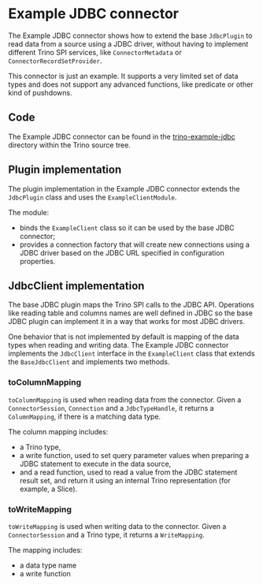 
# Example JDBC connector

The Example JDBC connector shows how to extend the base `JdbcPlugin` to read
data from a source using a JDBC driver, without having to implement different
Trino SPI services, like `ConnectorMetadata` or `ConnectorRecordSetProvider`.

<Callout type="info">
  This connector is just an example. It supports a very limited set of data
  types and does not support any advanced functions, like predicate or other
  kind of pushdowns.
</Callout>

## Code

The Example JDBC connector can be found in the
[trino-example-jdbc](https://github.com/trinodb/trino/tree/master/plugin/trino-example-jdbc)
directory within the Trino source tree.

## Plugin implementation

The plugin implementation in the Example JDBC connector extends the `JdbcPlugin`
class and uses the `ExampleClientModule`.

The module:

- binds the `ExampleClient` class so it can be used by the base JDBC connector;
- provides a connection factory that will create new connections using a JDBC
  driver based on the JDBC URL specified in configuration properties.

## JdbcClient implementation

The base JDBC plugin maps the Trino SPI calls to the JDBC API. Operations like
reading table and columns names are well defined in JDBC so the base JDBC plugin
can implement it in a way that works for most JDBC drivers.

One behavior that is not implemented by default is mapping of the data types
when reading and writing data. The Example JDBC connector implements the
`JdbcClient` interface in the `ExampleClient` class that extends the
`BaseJdbcClient` and implements two methods.

### toColumnMapping

`toColumnMapping` is used when reading data from the connector. Given a
`ConnectorSession`, `Connection` and a `JdbcTypeHandle`, it returns a
`ColumnMapping`, if there is a matching data type.

The column mapping includes:

- a Trino type,
- a write function, used to set query parameter values when preparing a JDBC
  statement to execute in the data source,
- and a read function, used to read a value from the JDBC statement result set,
  and return it using an internal Trino representation (for example, a Slice).

### toWriteMapping

`toWriteMapping` is used when writing data to the connector. Given a
`ConnectorSession` and a Trino type, it returns a `WriteMapping`.

The mapping includes:

- a data type name
- a write function
